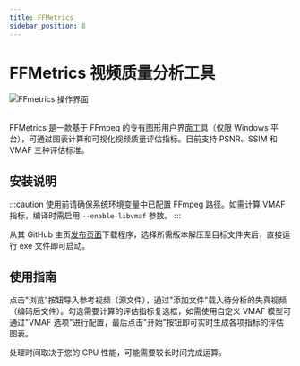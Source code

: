```yaml
---
title: FFMetrics
sidebar_position: 8
---
```


# FFMetrics 视频质量分析工具

<picture>
    <source srcset="/img/ffmetrics.avif" type="image/avif" />
    <img src="/img/ffmetrics.webp" alt="FFmetrics 操作界面" />
</picture>
<br/><br/>

FFMetrics 是一款基于 FFmpeg 的专有图形用户界面工具（仅限 Windows 平台），可通过图表计算和可视化视频质量评估指标。目前支持 PSNR、SSIM 和 VMAF 三种评估标准。

## 安装说明

:::caution
使用前请确保系统环境变量中已配置 FFmpeg 路径。如需计算 VMAF 指标，编译时需启用 `--enable-libvmaf` 参数。
:::

从其 GitHub 主页[发布页面](https://github.com/fifonik/FFMetrics/releases)下载程序，选择所需版本解压至目标文件夹后，直接运行 exe 文件即可启动。

## 使用指南

点击"浏览"按钮导入参考视频（源文件），通过"添加文件"载入待分析的失真视频（编码后文件）。勾选需要计算的评估指标复选框，如需使用自定义 VMAF 模型可通过"VMAF 选项"进行配置，最后点击"开始"按钮即可实时生成各项指标的评估图表。

处理时间取决于您的 CPU 性能，可能需要较长时间完成运算。